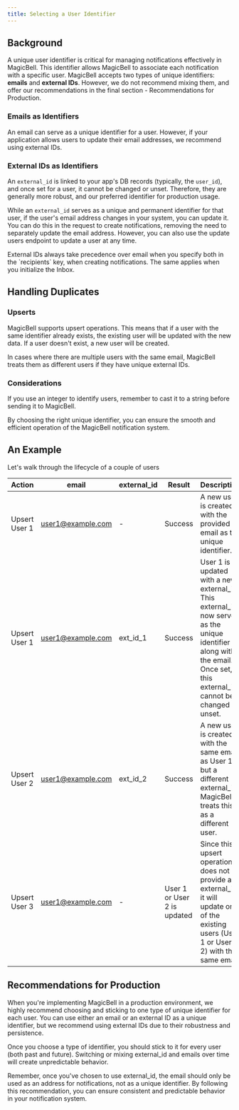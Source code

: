 ```yaml
---
title: Selecting a User Identifier
---
```


## Background

A unique user identifier is critical for managing notifications effectively in MagicBell. This identifier allows MagicBell to associate each notification with a specific user. MagicBell accepts two types of unique identifiers: **emails** and **external IDs**.
However, we do not recommend mixing them, and offer our recommendations in the final section - Recommendations for Production.

### Emails as Identifiers

An email can serve as a unique identifier for a user. However, if your application allows users to update their email addresses, we recommend using external IDs.

### External IDs as Identifiers

An `external_id` is linked to your app's DB records (typically, the `user_id`), and once set for a user, it cannot be changed or unset. Therefore, they are generally more robust, and our preferred identifier for production usage.

While an `external_id` serves as a unique and permanent identifier for that user, if the user's email address changes in your system, you can update it. You can do this in the request to create notifications, removing the need to separately update the email address. However, you can also use the update users endpoint to update a user at any time.

<Note>
  External IDs always take precedence over email when you specify both in the `recipients`
  key, when creating notifications. The same applies when you initialize the Inbox.
</Note>

## Handling Duplicates

### Upserts

MagicBell supports upsert operations. This means that if a user with the same identifier already exists, the existing user will be updated with the new data. If a user doesn't exist, a new user will be created.

In cases where there are multiple users with the same email, MagicBell treats them as different users if they have unique external IDs.

### Considerations

If you use an integer to identify users, remember to cast it to a string before sending it to MagicBell.

By choosing the right unique identifier, you can ensure the smooth and efficient operation of the MagicBell notification system.

## An Example

Let's walk through the lifecycle of a couple of users

| Action        | email             | external_id | Result                      | Description                                                                                                                                                                 |
| ------------- | ----------------- | ----------- | --------------------------- | --------------------------------------------------------------------------------------------------------------------------------------------------------------------------- |
| Upsert User 1 | user1@example.com | -           | Success                     | A new user is created with the provided email as the unique identifier.                                                                                                     |
| Upsert User 1 | user1@example.com | ext_id_1    | Success                     | User 1 is updated with a new external_id. This external_id now serves as the unique identifier along with the email. Once set, this external_id cannot be changed or unset. |
| Upsert User 2 | user1@example.com | ext_id_2    | Success                     | A new user is created with the same email as User 1 but a different external_id. MagicBell treats this as a different user.                                                 |
| Upsert User 3 | user1@example.com | -           | User 1 or User 2 is updated | Since this upsert operation does not provide an external_id, it will update one of the existing users (User 1 or User 2) with the same email.                               |

## Recommendations for Production

When you're implementing MagicBell in a production environment, we highly recommend choosing and sticking to one type of unique identifier for each user. You can use either an email or an external ID as a unique identifier, but we recommend using external IDs due to their robustness and persistence.

Once you choose a type of identifier, you should stick to it for every user (both past and future). Switching or mixing external_id and emails over time will create unpredictable behavior.

Remember, once you've chosen to use external_id, the email should only be used as an address for notifications, not as a unique identifier. By following this recommendation, you can ensure consistent and predictable behavior in your notification system.

